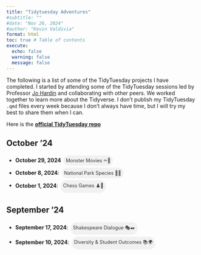 ```yaml
---
title: "Tidytuesday Adventures"
#subtitle: ""
#date: "Nov 26, 2024"
#author: "Kevin Valdivia"
format: html
toc: true # Table of contents
execute: 
  echo: false
  warning: false
  message: false
---
```


```{=html}
<style>
.chip-link {
    display: inline-block;
    padding: 0.5em;
    margin: 0.2em;
    background-color: #f1f1f1;
    border-radius: 16px;
    font-size: 0.9em;
    color: #333;
    text-decoration: none;
}
.chip-link:hover {
    background-color: #e0e0e0;
}
</style>
```
The following is a list of some of the TidyTuesday projects I have completed. I started by attending some of the TidyTuesday sessions led by Professor [Jo Hardin](https://hardin47.netlify.app) and collaborating with other peers. We worked together to learn more about the Tidyverse. I don’t publish my TidyTuesday `.qmd` files every week because I don’t always have time, but I will try my best to share them when I can.

Here is the [**official TidyTuesday repo**](https://github.com/rfordatascience/tidytuesday)

## October '24

-   **October 29, 2024** <a href="monsters.qmd" class="chip-link">Monster Movies ⚰️👻</a>
-   **October 8, 2024**: <a href="biodiversity_national_parks.qmd" class="chip-link">National Park Species 🌲🦉</a>
-   **October 1, 2024**: <a href="chess_matches.qmd" class="chip-link">Chess Games ♟️🎯</a>

## September '24

-   **September 17, 2024**: <a href="shakespeare_words.qmd" class="chip-link">Shakespeare Dialogue 🎭✒️</a>
-   **September 10, 2024**: <a href="school_income.qmd" class="chip-link">Diversity & Student Outcomes 📚🌍</a>
